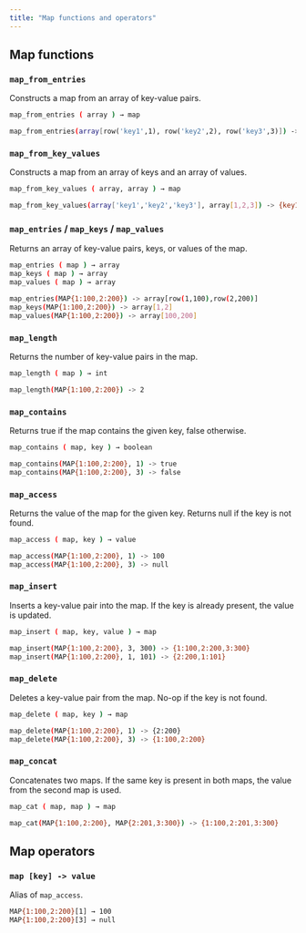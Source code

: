 ```yaml
---
title: "Map functions and operators"
---
```


## Map functions
### `map_from_entries`

Constructs a map from an array of key-value pairs.

```bash
map_from_entries ( array ) → map
```

```bash
map_from_entries(array[row('key1',1), row('key2',2), row('key3',3)]) -> {key1:1,key2:2,key3:3}
```

### `map_from_key_values`

Constructs a map from an array of keys and an array of values.

```bash
map_from_key_values ( array, array ) → map
```

```bash
map_from_key_values(array['key1','key2','key3'], array[1,2,3]) -> {key1:1,key2:2,key3:3}
```


### `map_entries` / `map_keys` / `map_values`

Returns an array of key-value pairs, keys, or values of the map.

```bash
map_entries ( map ) → array
map_keys ( map ) → array
map_values ( map ) → array
```

```bash
map_entries(MAP{1:100,2:200}) -> array[row(1,100),row(2,200)]
map_keys(MAP{1:100,2:200}) -> array[1,2]
map_values(MAP{1:100,2:200}) -> array[100,200]
```

### `map_length`

Returns the number of key-value pairs in the map.

```bash
map_length ( map ) → int
```

```bash
map_length(MAP{1:100,2:200}) -> 2
```

### `map_contains`

Returns true if the map contains the given key, false otherwise.

```bash
map_contains ( map, key ) → boolean
```

```bash
map_contains(MAP{1:100,2:200}, 1) -> true
map_contains(MAP{1:100,2:200}, 3) -> false
```

### `map_access`

Returns the value of the map for the given key. Returns null if the key is not found.

```bash
map_access ( map, key ) → value
```

```bash
map_access(MAP{1:100,2:200}, 1) -> 100
map_access(MAP{1:100,2:200}, 3) -> null
```

### `map_insert`

Inserts a key-value pair into the map. If the key is already present, the value is updated.

```bash
map_insert ( map, key, value ) → map
```

```bash
map_insert(MAP{1:100,2:200}, 3, 300) -> {1:100,2:200,3:300}
map_insert(MAP{1:100,2:200}, 1, 101) -> {2:200,1:101}
```

### `map_delete`

Deletes a key-value pair from the map. No-op if the key is not found.

```bash
map_delete ( map, key ) → map
```

```bash
map_delete(MAP{1:100,2:200}, 1) -> {2:200}
map_delete(MAP{1:100,2:200}, 3) -> {1:100,2:200}
```

### `map_concat`

Concatenates two maps. If the same key is present in both maps, the value from the second map is used.

```bash
map_cat ( map, map ) → map
```

```bash
map_cat(MAP{1:100,2:200}, MAP{2:201,3:300}) -> {1:100,2:201,3:300}
```

## Map operators

### `map [key] -> value`

Alias of `map_access`.

```bash
MAP{1:100,2:200}[1] → 100
MAP{1:100,2:200}[3] → null
```
